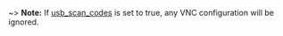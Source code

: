 <!-- Code generated from the comments of the RunConfig struct in builder/vmware/common/run_config.go; DO NOT EDIT MANUALLY -->

~> **Note:** If [usb_scan_codes](#usb_scan_codes) is set to true, any VNC configuration will be ignored.
